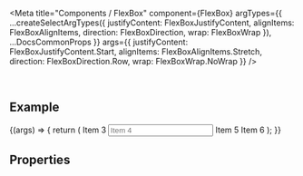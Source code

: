 
<Meta
  title="Components / FlexBox"
  component={FlexBox}
  argTypes={{
    ...createSelectArgTypes({
      justifyContent: FlexBoxJustifyContent,
      alignItems: FlexBoxAlignItems,
      direction: FlexBoxDirection,
      wrap: FlexBoxWrap
    }),
    ...DocsCommonProps
  }}
  args={{
    justifyContent: FlexBoxJustifyContent.Start,
    alignItems: FlexBoxAlignItems.Stretch,
    direction: FlexBoxDirection.Row,
    wrap: FlexBoxWrap.NoWrap
  }}
/>

<DocsHeader />

<br />

## Example

<Canvas>
  <Story name="Default">
    {(args) => {
      return (
        <FlexBox {...args}>
          <Title>Item 1</Title>
          <Icon name="employee" tooltip="Item 2" />
          <Label>Item 3</Label>
          <Input placeholder="Item 4" />
          <Label>Item 5</Label>
          <Label>Item 6</Label>
        </FlexBox>
      );
    }}
  </Story>
</Canvas>

## Properties

<ArgsTable story="." />
